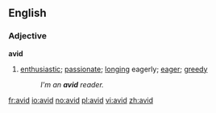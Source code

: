 ==English==
===Adjective===
'''avid'''
# [[enthusiastic]]; [[passionate]]; [[long]]ing eagerly; [[eager]]; [[greedy]]
#:''I'm an '''avid''' reader.''

[[fr:avid]]
[[io:avid]]
[[no:avid]]
[[pl:avid]]
[[vi:avid]]
[[zh:avid]]